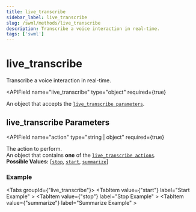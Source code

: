 ```yaml
---
title: live_transcribe
sidebar_label: live_transcribe
slug: /swml/methods/live_transcribe
description: Transcribe a voice interaction in real-time.
tags: ['swml']
---
```



# live_transcribe

Transcribe a voice interaction in real-time.

<APIField
  name="live_transcribe"
  type="object"
  required={true}
>
  An object that accepts the [`live_transcribe parameters`](#live_transcribe-parameters).
</APIField>

## **live_transcribe Parameters**

<APIField
  name="action"
  type="string | object"
  required={true}
>
  The action to perform.<br/>An object that contains **one** of the [`live_transcribe actions`](./action/index.mdx).<br/>**Possible Values:** [[`stop`](/swml/methods/live_transcribe/action/stop), [`start`](/swml/methods/live_transcribe/action/start), [`summarize`](/swml/methods/live_transcribe/action/summarize)]
</APIField>


### **Example**

<Tabs groupId={"live_transcribe"}>
  <TabItem value={"start"} label="Start Example" >
    <StartExample />
  </TabItem>
  <TabItem value={"stop"} label="Stop Example" >
    <StopExample />
  </TabItem>
  <TabItem value={"summarize"} label="Summarize Example" >
    <SummarizeExample />
  </TabItem>
</Tabs>
